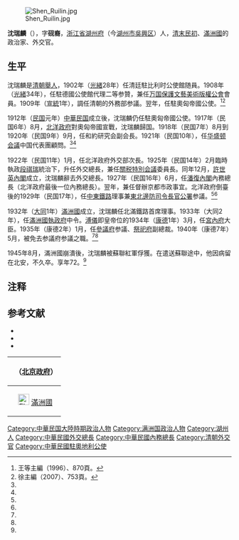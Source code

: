 [[File:Shen_Ruilin.jpg|thumb]]

'''沈瑞麟'''（{{bd|1874年||1945年|}}），字'''砚裔'''，[[浙江省|浙江省]][[湖州府|湖州府]]（今[[湖州市|湖州市]][[吳興区|吳興区]]）人，[[清朝|清末]][[中華民国|民初]]、[[滿洲國|滿洲國]]的政治家、外交官。

== 生平 ==
沈瑞麟是[[清朝|清朝]][[舉人|舉人]]，1902年（[[光緒|光緒]]28年）任清廷駐比利时公使館随員。1908年（[[光緒|光緒]]34年），任駐德國公使館代理二等参贊，兼任[[万国保護文藝美術版權公會|万国保護文藝美術版權公會]]會員。1909年（[[宣統|宣統]]1年），調任清朝的外務部参議。翌年，任駐奧匈帝國公使。<ref name=Wang>王等主編（1996）、870頁。</ref><ref name=Xu>徐主編（2007）、753頁。</ref>

1912年（[[民国紀元|民国]]元年）[[中華民国|中華民国]]成立後，沈瑞麟仍任駐奧匈帝國公使。1917年（民国6年）8月，[[北洋政府|北洋政府]]對奧匈帝國宣戰，沈瑞麟歸国。1918年（民国7年）8月到1920年（民国9年）9月，任和約研究会副会長。1921年（民国10年），任[[华盛顿会議|华盛顿会議]]中国代表團顧問。<ref name=Wang/><ref name=Xu/>

1922年（民国11年）1月，任北洋政府外交部次長。1925年（民国14年）2月臨時執政[[段祺瑞|段祺瑞]]統治下，升任外交總長，兼任[[關税特別会議|關税特別会議]]委員長。同年12月，[[許世英內閣|許世英內閣]]成立，沈瑞麟辭去外交總長。1927年（民国16年）6月，任[[潘復內閣|潘復內閣]]內務總長（北洋政府最後一位內務總長）。翌年，兼任督辦京都市政事宜。北洋政府倒臺後的1929年（民国17年），任[[中東鐵路|中東鐵路]]理事兼[[東北邊防司令長官公署|東北邊防司令長官公署]]参議。<ref name=Wang/><ref name=Xu/>

1932年（[[大同_(滿洲國)|大同]]1年）[[滿洲國|滿洲國]]成立，沈瑞麟任北滿鐵路首席理事。1933年（大同2年），任[[滿洲國執政府|滿洲國執政府]]中令。[[溥儀|溥儀]]即皇帝位的1934年（[[康德|康德]]1年）3月，任[[滿洲國宮內府|宮內府]]大臣。1935年（康德2年）1月，任[[滿洲國參議府|參議府]]参議、[[滿洲國祭祀府|祭祀府]]副總裁。1940年（康德7年）5月，被免去参議府参議之職。<ref name=Wang/><ref name=Xu/>

1945年8月，滿洲國崩潰後，沈瑞麟被蘇聯紅軍俘獲。在遣送蘇聯途中，他因病留在北安，不久卒。享年72。<ref name=Wang/>

== 注释 ==
{{reflist}}

== 参考文献 ==
* <span style="font-size:90%;">{{Cite book<!--|Zh-->|author = 王鸿宾等主編|title = 东北人物大辞典|year = 1996|publisher = 辽宁古籍出版社|isbn = 7-80507-413-5}}</span>
* <span style="font-size:90%;">{{Cite book<!--|Zh-->|author = 徐友春主編|title = 民国人物大辞典 增訂版|year = 2007|publisher = 河北人民出版社|isbn = 978-7-202-03014-1}}</span>
* <span style="font-size:90%;">{{Cite book<!--|Zh-->|author = 劉寿林 編|title = 民国職官年表|year = 1995|publisher = 中華書局|isbn = 7-101-01320-1}}</span>

{| class="wikitable" style="margin:0 auto"
|- 
!　{{CHN1912}}（[[中华民国北京政府|北京政府]]）
{{先代次代|外交總長|<small>1925年2月 - 12月</small>|[[唐紹儀|唐紹儀]]|[[王正廷|王正廷]]}}
{{先代次代|內務總長|<small>1927年6月 - 1928年6月</small>|[[胡惟德|胡惟德]]|（廢止）}}
|- 
!　[[File:Flag_of_Manchukuo.svg|25px]] [[滿洲國|滿洲國]]
{{先代次代|執政府中令|<small>1933年 - 1934年3月</small>|[[宝煕|宝煕]]|（廢止）}}
{{先代次代|宮內府大臣|<small>1934年3月 - 1935年1月</small>|（創設）|[[熙洽|熙洽]]}}
|}
{{中華民國外交部部長}}
{{北京市市长}}
{{DEFAULTSORT:Shen沈}}
[[Category:中華民国大陸時期政治人物|Category:中華民国大陸時期政治人物]]
[[Category:满洲国政治人物|Category:满洲国政治人物]]
[[Category:湖州人|Category:湖州人]]
[[Category:中華民國外交總長|Category:中華民國外交總長]]
[[Category:中華民國內務總長|Category:中華民國內務總長]]
[[Category:清朝外交官|Category:清朝外交官]]
[[Category:中華民國駐奧地利公使|Category:中華民國駐奧地利公使]]